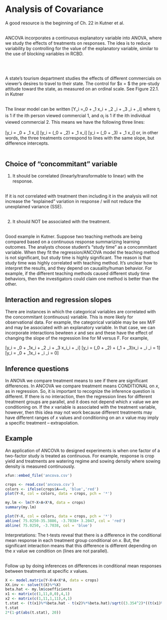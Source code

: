 # Analysis of Covariance

A good resource is the beginning of Ch. 22 in Kutner et al.<br><br>

ANCOVA incorporates a continuous explanatory variable into ANOVA, where we study the effects of treatments on responses.  The idea is to reduce variability by controlling for the value of the explanatory variable, similar to the use of blocking variables in RCBD.  

<br><br>

A state's tourism department studies the effects of different commercials on viewer's desires to travel to their state.  The control for $x = $ the pre-study attitude toward the state, as measured on an ordinal scale. See Figure 22.1. in Kutner<br><br>

The linear model can be written
\[Y_i =\beta_0 + \beta_1 x_i + \beta_2 \tau_i + \beta_3 \alpha_i + \epsilon_i\]
where $\tau_i$ is 1 if the ith person viewed commercial 1, and $\alpha_i$ is 1 if the ith individual viewed commercial 2.  This means we have the following three lines:<br><br>
\[y_i = \beta_0 + \beta_1 x_i\quad \text{for commercial 3}\]
\[y_i = (\beta_0 + \beta_2) + \beta_1 x_i\quad \text{for commercial 2}\]
\[y_i = (\beta_0 + \beta_3) + \beta_1 x_i\quad \text{for commercial 1}\]
or, in other words, the three treatments correspond to lines with the same slope, but difference intercepts.
<br><br>

## Choice of "concommitant" variable 

1. It should be correlated (linearly/transformable to linear) with the response.<br><br>

If it is not correlated with treatment then including it in the analysis will not increase the "explained" variation in response / will not reduce the unexplained variance (SSE).  <br><br>

2. It should NOT be associated with the treatment. <br><br>

Good example in Kutner.  Suppose two teaching methods are being compared based on a continuous response summarizing learning outcomes. The analysts choose student's "study time" as a concommitant variable.  When they fit the regression/ANCOVA model the teaching method is not significant, but study time is highly significant.  The reason is that study time was highly correlated with teaching method. It's unclear how to interpret the results, and they depend on causality/human behavior.  For example, if the different teaching methods caused different study time behaviors, then the investigators could claim one method is better than the other.  

## Interaction and regression slopes

There are instances in which the categorical variables are correlated with the concommitant (continuous) variable.  This is more likely for observational data.  For example, the categorical variable may be sex M/F and may be associated with an explanatory variable.  In that case, we can incorporate interactions bewteen $x$ and sex and these have the effect of changing the slope of the regression line for M versus F.  For example,

\[y_i = \beta_0 + \beta_1x_i + \beta_2 \alpha_i + \beta_3 x_i\alpha_i + \epsilon_i\]
\[y_i = (\beta_0 + \beta_2) + (\beta_1 + \beta_3)x_i + \epsilon_i \quad\text{for Females, coding }\alpha_i = 1\]
\[y_i = \beta_0 + \beta_1x_i + \epsilon_i \quad\text{for Males, coding }\alpha_i = 0\]


## Inference questions

In ANOVA we compare treatment means to see if there are significant differences.  In ANCOVA we compare treatment means CONDITIONAL on $x$, as in regression.  So, it is important to recognize the inference question is different.  If there is no interaction, then the regression lines for different treatment groups are parallel, and it does not depend which $x$ value we are conditioning on.  If the $x$ variable is associated with the treatment variable, however, then this idea may not work because different treatments may have different ranges of $x$ values and conditioning on an $x$ value may imply a specific treatment -- extrapolation.


## Example

An application of ANCOVA to designed experiments is when one factor of a two-factor study is treated as continuous.  For example, response is crop yield and treatments are watering regime and sowing density where sowing density is measured continuously.

```r
xfun::embed_file('ancova.csv')
```

```r
crops <- read.csv('ancova.csv')
colors <- ifelse(crops$A==0, 'blue','red')
plot(Y~X, col = colors, data = crops, pch = '*')
```



```r
my.lm <- lm(Y~X+A+X*A, data = crops)
summary(my.lm)
```


```r
plot(Y~X, col = colors, data = crops, pch = '*')
abline( 75.0250-35.3886, -3.7038+ 3.2047, col = 'red')
abline( 75.0250, -3.7038, col = 'blue')
```


Interpretations:  The t-tests reveal that there is a difference in the conditional mean response in each treatment group conditional on $x$.  But, the significant interaction means that this difference is different depending on the $x$ value we condition on (lines are not parallel).  <br><br>

Follow up by doing inferences on differences in conditional mean responses between treatments at specific $x$ values.  
```r
X <- model.matrix(Y~X+A+X*A, data = crops)
XX.inv <- solve(t(X)%*%X)
beta.hat <- my.lm$coefficients
x1 <- matrix(c(1,11,0,0),4,1)
x2 <- matrix(c(1,11,1,11),4,1)
t.stat <- (t(x1)%*%beta.hat - t(x2)%*%beta.hat)/sqrt((3.354^2)*((t(x1)%*%XX.inv%*%x1)+(t(x2)%*%XX.inv%*%x2) - 2*(t(x1)%*%XX.inv%*%x2))) 
t.stat
2*(1-pt(abs(t.stat), 20))
```



